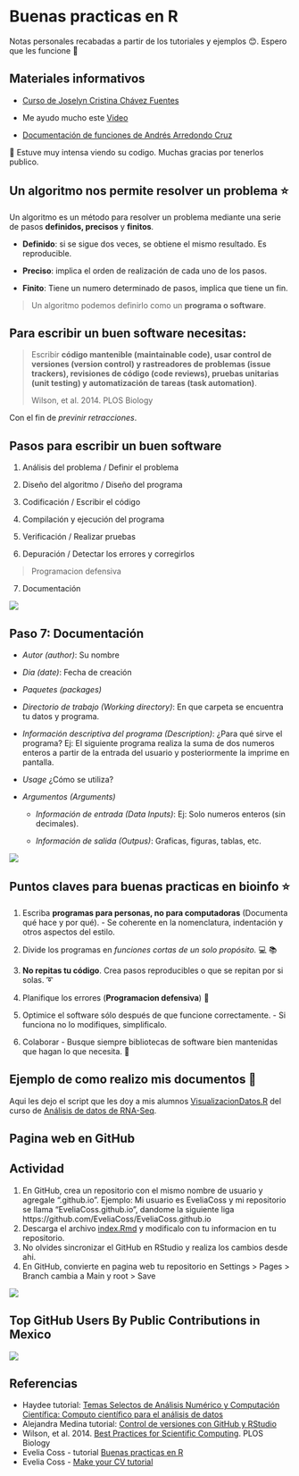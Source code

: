 # Buenas practicas en R

Notas personales recabadas a partir de los tutoriales y ejemplos 😊. Espero que les funcione 💜

## Materiales informativos

-   [Curso de Joselyn Cristina Chávez Fuentes](https://comunidadbioinfo.github.io/cdsb2023/creaci%C3%B3n-de-vi%C3%B1etas.html)

-   Me ayudo mucho este [Video](https://www.youtube.com/watch?v=7ZgZ6qUKZvE&ab_channel=DaniMedi)

-   [Documentación de funciones de Andrés Arredondo Cruz](https://comunidadbioinfo.github.io/cdsb2023/documentaci%C3%B3n-de-funciones.html)

💪 Estuve muy intensa viendo su codigo. Muchas gracias por tenerlos publico.

## **Un algoritmo nos permite resolver un problema ⭐**

Un algoritmo es un método para resolver un problema mediante una serie de pasos **definidos, precisos** y **finitos**.

-   **Definido**: si se sigue dos veces, se obtiene el mismo resultado. Es reproducible.

-   **Preciso**: implica el orden de realización de cada uno de los pasos.

-   **Finito**: Tiene un numero determinado de pasos, implica que tiene un fin.

> Un algoritmo podemos definirlo como un **programa o software**.

## **Para escribir un buen software necesitas:**

> Escribir **código mantenible (maintainable code), usar control de versiones (version control) y rastreadores de problemas (issue trackers), revisiones de código (code reviews), pruebas unitarias (unit testing) y automatización de tareas (task automation)**.
>
> Wilson, et al. 2014. PLOS Biology

Con el fin de *previnir retracciones*.

::: callout-note
## Pasos para escribir un buen software

1.  Análisis del problema / Definir el problema

2.  Diseño del algoritmo / Diseño del programa

3.  Codificación / Escribir el código

4.  Compilación y ejecución del programa

5.  Verificación / Realizar pruebas

6.  Depuración / Detectar los errores y corregirlos

> Programacion defensiva

7.  Documentación
:::

![](https://eveliacoss.github.io/Buenaspracticas_R_Mayo2024/BestPractices/figures/homersapien.jpg){fig-align="center"}

## **Paso 7: Documentación**

::: callout-note
-   *Autor (author)*: Su nombre

-   *Dia (date)*: Fecha de creación

-   *Paquetes (packages)*

-   *Directorio de trabajo (Working directory)*: En que carpeta se encuentra tu datos y programa.

-   *Información descriptiva del programa (Description)*: ¿Para qué sirve el programa? Ej: El siguiente programa realiza la suma de dos numeros enteros a partir de la entrada del usuario y posteriormente la imprime en pantalla.

-   *Usage* ¿Cómo se utiliza?

-   *Argumentos (Arguments)*

    -   *Información de entrada (Data Inputs)*: Ej: Solo numeros enteros (sin decimales).

    -   *Información de salida (Outpus)*: Graficas, figuras, tablas, etc.
:::

![](https://eveliacoss.github.io/Buenaspracticas_R_Mayo2024/BestPractices/figures/meme_documentacion.jpg){fig-align="center"}

## Puntos claves para buenas practicas en bioinfo ⭐

1.  Escriba **programas para personas, no para computadoras** (Documenta qué hace y por qué). - Se coherente en la nomenclatura, indentación y otros aspectos del estilo.

2.  Divide los programas en *funciones cortas de un solo propósito.* 💻 📚

3.  **No repitas tu código**. Crea pasos reproducibles o que se repitan por si solas. ➰

4.  Planifique los errores (**Programacion defensiva**) 🚩

5.  Optimice el software sólo después de que funcione correctamente. - Si funciona no lo modifiques, simplificalo.

6.  Colaborar - Busque siempre bibliotecas de software bien mantenidas que hagan lo que necesita. 👥

::: callout-note
## Ejemplo de como realizo mis documentos 💜

Aqui les dejo el script que les doy a mis alumnos [VisualizacionDatos.R](https://github.com/EveliaCoss/RNAseq_classFEB2024/blob/main/Practica_Dia3/scripts/VisualizacionDatos.R) del curso de [Análisis de datos de RNA-Seq ](https://github.com/EveliaCoss/RNAseq_classFEB2024).
:::

## Pagina web en GitHub

::: callout-note
## Actividad

1.  En GitHub, crea un repositorio con el mismo nombre de usuario y agregale ".github.io". Ejemplo: Mi usuario es EveliaCoss y mi repositorio se llama "EveliaCoss.github.io", dandome la siguiente liga https://github.com/EveliaCoss/EveliaCoss.github.io
2.  Descarga el archivo [index.Rmd](https://github.com/EveliaCoss/EveliaCoss.github.io/blob/main/index.Rmd) y modificalo con tu informacion en tu repositorio.
3.  No olvides sincronizar el GitHub en RStudio y realiza los cambios desde ahi.
4.  En GitHub, convierte en pagina web tu repositorio en Settings \> Pages \> Branch cambia a Main y root \> Save
:::

[![](figures/EveliaCoss_webpage.jpg)](https://eveliacoss.github.io/)

## Top GitHub Users By Public Contributions in Mexico

[![](figures/Evelia_awards.jpg)](https://github.com/gayanvoice/top-github-users/blob/main/markdown/public_contributions/mexico.md)

## Referencias

-   Haydee tutorial: [Temas Selectos de Análisis Numérico y Computación Científica: Computo científico para el análisis de datos](https://haydeeperuyero.github.io/Computo_Cientifico/)
-   Alejandra Medina tutorial: [Control de versiones con GitHub y RStudio](https://comunidadbioinfo.github.io/cdsb2023/control-de-versiones-con-github-y-rstudio.html)
-   Wilson, et al. 2014. [Best Practices for Scientific Computing](https://journals.plos.org/plosbiology/article?id=10.1371/journal.pbio.1001745). PLOS Biology
-   Evelia Coss - tutorial [Buenas practicas en R](https://github.com/EveliaCoss/Buenaspracticas_R_Mayo2024)
-   Evelia Coss - [Make your CV tutorial](https://github.com/EveliaCoss/Make_yourCV)

